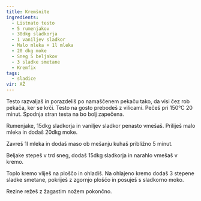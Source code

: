 ```yaml
---
title: Kremšnite
ingredients:
  - Listnato testo
  - 5 rumenjakov
  - 30dkg sladkorja
  - 1 vaniljev sladkor
  - Malo mleka + 1l mleka
  - 20 dkg moke
  - Sneg 5 beljakov
  - 3 sladke smetane
  - Kremfix
tags:
  - sladice
vir: AŽ
---
```


Testo razvaljaš in porazdeliš po namaščenem pekaču tako, da visi čez rob pekača, ker se krči. Testo na gosto prebodeš z vilicami. Pečeš pri 150°C 20 minut. Spodnja stran testa na bo bolj zapečena.

Rumenjake, 15dkg sladkorja in vaniljev sladkor penasto vmešaš. Priliješ malo mleka in dodaš 20dkg moke.

Zavreš 1l mleka in dodaš maso ob mešanju kuhaš približno 5 minut.

Beljake stepeš v trd sneg, dodaš 15dkg sladkorja in narahlo vmešaš v kremo.

Toplo kremo vliješ na ploščo in ohladiš. Na ohlajeno kremo dodaš 3 stepene sladke smetane, pokriješ z zgornjo ploščo in posuješ s sladkorno moko.

Rezine režeš z žagastim nožem pokončno.
